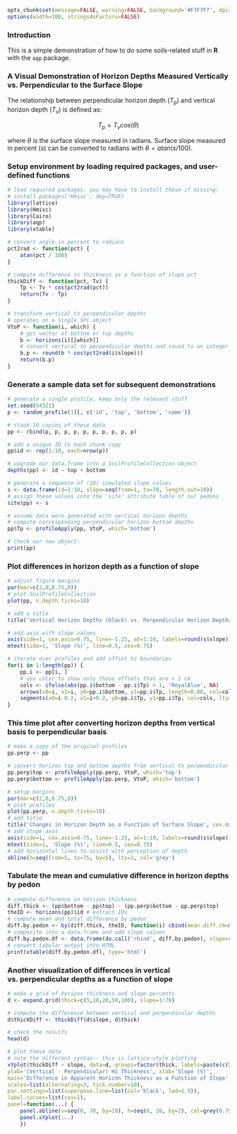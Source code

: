 ```{r setup, echo=FALSE, results='hide'}
opts_chunk$set(message=FALSE, warning=FALSE, background='#F7F7F7', dpi=100, fig.align='center', dev='CairoPNG', tidy=FALSE)
options(width=100, stringsAsFactors=FALSE)
```

### Introduction
This is a simple demonstration of how to do some soils-related stuff in **R** with the `aqp` package.


### A Visual Demonstration of Horizon Depths Measured Vertically vs. Perpendicular to the Surface Slope

The relationship between perpendicular horizon depth ($T_{p}$) and vertical horizon depth ($T_{v}$) is defined as: 

$$T_{p} = T_{v} cos(\theta)$$

where $\theta$ is the surface slope measured in radians. Surface slope measured in percent ($s$) can be converted to radians with $\theta = atan(s / 100)$.

### Setup environment by loading required packages, and user-defined functions
```{r setup-env}
# load required packages, you may have to install these if missing:
# install.packages('Hmisc', dep=TRUE)
library(lattice)
library(Hmisc)
library(Cairo)
library(aqp)
library(xtable)

# convert angle in percent to radians
pct2rad <- function(pct) {
	atan(pct / 100)
}

# compute difference in thickness as a function of slope pct
thickDiff <- function(pct, Tv) {
	Tp <- Tv * cos(pct2rad(pct))
	return(Tv - Tp)
}

# transform vertical to perpendicular depths
# operates on a single SPC object
VtoP <- function(i, which) {
	# get vector of bottom or top depths
	b <- horizons(i)[[which]]
	# convert vertical to perpendicular depths and round to an integer
	b.p <- round(b * cos(pct2rad(i$slope)))
	return(b.p)
}
```





### Generate a sample data set for subsequent demonstrations
```{r generate-pedons}
# generate a single profile, keep only the relevant stuff
set.seed(54321)
p <- random_profile(1)[, c('id', 'top', 'bottom', 'name')]

# stack 10 copies of these data
pp <- rbind(p, p, p, p, p, p, p, p, p, p)

# add a unique ID to each chunk copy
pp$id <- rep(1:10, each=nrow(p))

# upgrade our data.frame into a SoilProfileCollection object
depths(pp) <- id ~ top + bottom

# generate a sequence of (10) simulated slope values
s <- data.frame(id=1:10, slope=seq(from=1, to=70, length.out=10))
# assign these values into the 'site' attribute table of our pedons
site(pp) <- s

# assume data were generated with vertical horizon depths
# compute corresponding perpendicular horizon bottom depths
pp$Tp <- profileApply(pp, VtoP, which='bottom')

# check our new object:
print(pp)
```

### Plot differences in horizon depth as a function of slope
```{r plot-pedons-with-arrows, fig.width=8, fig.height=4, out.width='100%'}
# adjust figure margins
par(mar=c(2,0,0.75,0))
# plot SoilProfileCollection
plot(pp, n.depth.ticks=10)

# add a title
title('Vertical Horizon Depths (black) vs. Perpendicular Horizon Depths (blue)', cex.main=0.75)

# add axis with slope values
axis(side=1, cex.axis=0.75, line=-1.25, at=1:10, labels=round(s$slope))
mtext(side=1, 'Slope (%)', line=0.5, cex=0.75)

# iterate over profiles and add offset hz boundaries
for(i in 1:length(pp)) {
	pp.i <- pp[i, ]
	# use color to show only those offsets that are > 1 cm
	cols <- ifelse(abs(pp.i$bottom - pp.i$Tp) > 1, 'RoyalBlue', NA)
	arrows(x0=i, x1=i, y0=pp.i$bottom, y1=pp.i$Tp, length=0.08, col=cols)
	segments(x0=i-0.2, x1=i+0.2, y0=pp.i$Tp, y1=pp.i$Tp, col=cols, lty=2)
}
```

### This time plot after converting horizon depths from vertical basis to perpendicular basis
```{r change-depths, fig.width=8, fig.height=4, out.width='100%'}
# make a copy of the original profiles
pp.perp <- pp

# convert horizon top and bottom depths from vertical to perpendicular basis
pp.perp$top <- profileApply(pp.perp, VtoP, which='top')
pp.perp$bottom <- profileApply(pp.perp, VtoP, which='bottom')

# setup margins
par(mar=c(2,0,0.75,0))
# plot profiles
plot(pp.perp, n.depth.ticks=10)
# add title
title('Changes in Horizon Depth as a Function of Surface Slope', cex.main=0.75)
# add slope axis
axis(side=1, cex.axis=0.75, line=-1.25, at=1:10, labels=round(s$slope))
mtext(side=1, 'Slope (%)', line=0.5, cex=0.75)
# add horizontal lines to assist with perception of depth
abline(h=seq(from=5, to=75, by=5), lty=3, col='grey')
```

### Tabulate the mean and cumulative difference in horizon depths by pedon
```{r make-depth-diff-table, results='asis'}
# compute difference in horizon thickness
diff.thick <- (pp$bottom - pp$top) - (pp.perp$bottom - pp.perp$top)
theID <- horizons(pp)$id # extract IDs
# compute mean and total difference by pedon
diff.by.pedon <- by(diff.thick, theID, function(i) cbind(mean.diff.cm=mean(i), total.diff.cm=sum(i)))
# composite into a data.frame and add slope values
diff.by.pedon.df <- data.frame(do.call('rbind', diff.by.pedon), slope=round(s$slope))
# convert tabular output into HTML
print(xtable(diff.by.pedon.df), type='html')
```

### Another visualization of differences in vertical vs. perpendicular depths as a function of slope
```{r diff-vs-slope-figure-setup}
# make a grid of horizon thickness and slope percents
d <- expand.grid(thick=c(5,10,20,50,100), slope=1:70)

# compute the difference between vertical and perpendicular depths
d$thickDiff <- thickDiff(d$slope, d$thick)

# check the results
head(d)
```

```{r plot-diff-by-slope, fig.width=10, fig.height=5, out.width='100%'}
# plot these data
# note the different syntax-- this is lattice-style plotting
xYplot(thickDiff ~ slope, data=d, groups=factor(thick, labels=paste(c(5,10,20,50,100), 'cm depth')), type='l',
ylab='(Vertical - Perpendicular) Hz Thickness', xlab='Slope (%)', 
main='Difference in Apparent Horizon Thickness as a Function of Slope', 
scales=list(alternating=3, tick.number=10), 
par.settings=list(superpose.line=list(col='black', lwd=1.5)), 
label.curves=list(cex=1), 
panel=function(...) {
	panel.abline(v=seq(0, 70, by=10), h=seq(0, 20, by=2), col=grey(0.75), lty=3)
	panel.xYplot(...)
	})
```

